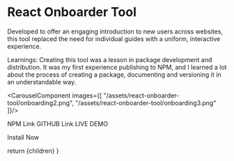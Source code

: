 
# React Onboarder Tool
Developed to offer an engaging introduction to new users across websites, this tool replaced the need for individual guides with a uniform, interactive experience.

Learnings:
Creating this tool was a lesson in package development and distribution. It was my first experience publishing to NPM, and I learned a lot about the process of creating a package, documenting and versioning it in an understandable way.

<CarouselComponent images={[
  "/assets/react-onboarder-tool/onboarding2.png",
  "/assets/react-onboarder-tool/onboarding3.png"
]}/>

NPM Link
GITHUB Link
LIVE DEMO

<Link
  download
  target="_blank"
  rel="noopener noreferrer"
  aria-label="Install Calm Moments for Raycast."
  href='#'
>
  Install Now
</Link>

  return <MdxLayout>
    {children}</MdxLayout>
}

